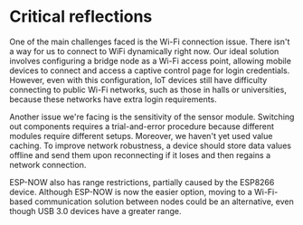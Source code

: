 # Critical reflections

One of the main challenges faced is the Wi-Fi connection issue. There isn't a way for us to connect to WiFi dynamically right now. Our ideal solution involves configuring a bridge node as a Wi-Fi access point, allowing mobile devices to connect and access a captive control page for login credentials. However, even with this configuration, IoT devices still have difficulty connecting to public Wi-Fi networks, such as those in halls or universities, because these networks have extra login requirements.

Another issue we're facing is the sensitivity of the sensor module. Switching out components requires a trial-and-error procedure because different modules require different setups. Moreover, we haven't yet used value caching. To improve network robustness, a device should store data values offline and send them upon reconnecting if it loses and then regains a network connection.

ESP-NOW also has range restrictions, partially caused by the ESP8266 device. Although ESP-NOW is now the easier option, moving to a Wi-Fi-based communication solution between nodes could be an alternative, even though USB 3.0 devices have a greater range.
